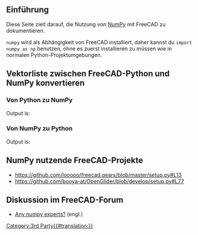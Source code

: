 <languages/>
{{TOCright}}

<span id="Introduction"></span>
==Einführung==

Diese Seite zielt darauf, die Nutzung von [https://numpy.org/ NumPy] mit FreeCAD zu dokumentieren.

<code>numpy</code> wird als Abhängigkeit von FreeCAD installiert, daher kannst du <code>import numpy as np</code> benutzen, ohne es zuerst installieren zu müssen wie in normalen Python-Projektumgebungen.

<span id="Convert_Vector_list_between_FreeCAD_Python_and_NumPy"></span>
==Vektorliste zwischen FreeCAD-Python und NumPy konvertieren==

<span id="From_Python_to_NumPy"></span>
===Von Python zu NumPy===

{{Code|code=
import FreeCAD as App
import numpy as np

vector_list = [App.Vector(1, 0, 0), App.Vector(1, 2, 3), App.Vector(0, 3, 0)]
numpy_array = np.asarray(vector_list)
print(numpy_array)
}}

Output is:

{{Code|lang=text|code=
[[ 1.  0.  0.]
 [ 1.  2.  3.]
 [ 0.  3.  0.]]
}}

<span id="From_NumPy_to_Python"></span>
===Von NumPy zu Python===

{{Code|code=
import FreeCAD as App
import numpy as np

cad_list = [App.Vector(itm) for itm in numpy_array]
print(cad_list)
}}

Output is:

{{Code|lang=text|code=
[Vector (1.0, 0.0, 0.0), Vector (1.0, 2.0, 3.0), Vector (0.0, 3.0, 0.0)]
}}

<span id="FreeCAD_projects_using_NumPy"></span>
==NumPy nutzende FreeCAD-Projekte==

* https://github.com/looooo/freecad.gears/blob/master/setup.py#L13
* https://github.com/booya-at/OpenGlider/blob/develop/setup.py#L77

<span id="FreeCAD_forum_discussion"></span>
==Diskussion im FreeCAD-Forum==

* [https://forum.freecadweb.org/viewtopic.php?f=22&t=47529 Any numpy experts?] (engl.)


[[Category:3rd Party{{#translation:}}]]
{{clear}}